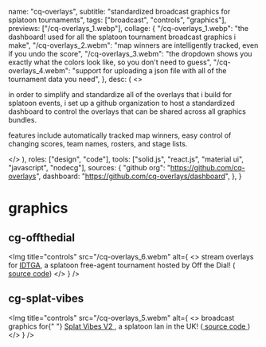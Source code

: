   name: "cq-overlays",
  subtitle: "standardized broadcast graphics for splatoon tournaments",
  tags: ["broadcast", "controls", "graphics"],
  previews: ["/cq-overlays_1.webp"],
  collage: {
    "/cq-overlays_1.webp":
      "the dashboard! used for all the splatoon tournament broadcast graphics i make",
    "/cq-overlays_2.webm":
      "map winners are intelligently tracked, even if you undo the score",
    "/cq-overlays_3.webm":
      "the dropdown shows you exactly what the colors look like, so you don't need to guess",
    "/cq-overlays_4.webm":
      "support for uploading a json file with all of the tournament data you need",
  },
  desc: (
    <>
      <p>
        in order to simplify and standardize all of the overlays that i build
        for splatoon events, i set up a github organization to host a
        standardized dashboard to control the overlays that can be shared across
        all graphics bundles.
      </p>
      <p>
        features include automatically tracked map winners, easy control of
        changing scores, team names, rosters, and stage lists.
      </p>
    </>
  ),
  roles: ["design", "code"],
  tools: ["solid.js", "react.js", "material ui", "javascript", "nodecg"],
  sources: {
    "github org": "https://github.com/cq-overlays",
    dashboard: "https://github.com/cq-overlays/dashboard",
  },
}

# graphics

## cg-offthedial

<Img
  title="controls"
  src="/cq-overlays_6.webm"
  alt={
    <>
      stream overlays for <a href="https://otd.ink/idtga">IDTGA</a>, a splatoon
      free-agent tournament hosted by Off the Dial! (
      <a href="https://github.com/cq-overlays/cg-offthedial">source code</a>)
    </>
  }
/>

## cg-splat-vibes

<Img
  title="controls"
  src="/cq-overlays_5.webm"
  alt={
    <>
      broadcast graphics for{" "}
      <a href="https://www.start.gg/tournament/splat-vibes-vol-2">
        Splat Vibes V2
      </a>
      , a splatoon lan in the UK! (<a href="https://github.com/cq-overlays/cg-splat-vibes">
        source code
      </a>)
    </>
  }
/>
